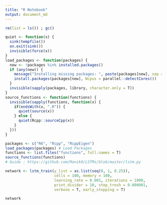 ```yaml
---
title: "R Notebook"
output: document_md
---
```


```r
rm(list = ls()) ; gc()
```

```r
quiet <- function(x) { 
  sink(tempfile()) 
  on.exit(sink()) 
  invisible(force(x)) 
} 
load_packages <- function(packages) {
  new <- !packages %in% installed.packages()
  if (any(new)) {
    message("Installing missing packages: ", paste(packages[new], sep = " ,"), "\n")
    install.packages(packages[new], Ncpus = parallel::detectCores())
  }
  invisible(sapply(packages, library, character.only = T))
}
source_functions <- function(functions) {
  invisible(sapply(functions, function(x) {
    if(endsWith(x, ".R")) {
      quiet(source(x))
    } else {
      quiet(Rcpp::sourceCpp(x))
    }
  }))
}

```

```r
packages <- c("R6", "Rcpp", "RcppEigen")
load_packages(packages) # Load Packages
functions <- list.files("functions", full.names = T)
source_functions(functions)
# Guide : https://github.com/Manik9/LSTMs/blob/master/lstm.py
```

```r
network <- lstm_train(y_list = as.list(seq(0, 1, 0.25)),
                      cells = 100, memory = 100, 
                      learning_rate = 0.001, iterations = 1000, 
                      print_divider = 10, stop_tresh = 0.000001, 
                      verbose = T, early_stopping = T)

network
```

